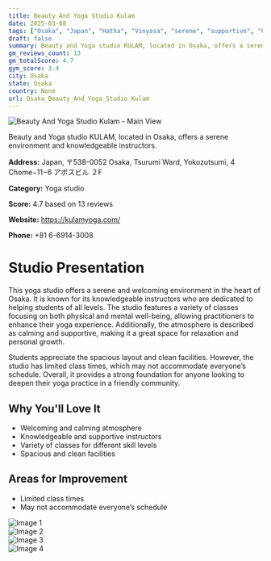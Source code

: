 ```yaml
---
title: Beauty And Yoga Studio Kulam
date: 2025-03-08
tags: ["Osaka", "Japan", "Hatha", "Vinyasa", "serene", "supportive", "Osaka"]  
draft: false
summary: Beauty and Yoga studio KULAM, located in Osaka, offers a serene environment and knowledgeable instructors.
gm_reviews_count: 13
gm_totalScore: 4.7
gym_score: 3.4
city: Osaka
state: Osaka
country: None
url: Osaka_Beauty_And_Yoga_Studio_Kulam
---
```


<div className="aspect-[16/9] relative my-8">
  <img 
    src="https://lh5.googleusercontent.com/p/AF1QipOMVNg9TL1IIYzDwKLfNTPXHIgyj5cy-X2roJgm=w1920-h1080-k-no"
    alt="Beauty And Yoga Studio Kulam - Main View"
    className="object-cover absolute inset-0 w-full h-full rounded-lg"
  />
</div>

Beauty and Yoga studio KULAM, located in Osaka, offers a serene environment and knowledgeable instructors.

**Address:** Japan, 〒538-0052 Osaka, Tsurumi Ward, Yokozutsumi, 4 Chome−11−6 アボスビル ２F

**Category:** Yoga studio

**Score:** 4.7 based on 13 reviews

**Website:** https://kulamyoga.com/

**Phone:** +81 6-6914-3008

# Studio Presentation

This yoga studio offers a serene and welcoming environment in the heart of Osaka. It is known for its knowledgeable instructors who are dedicated to helping students of all levels. The studio features a variety of classes focusing on both physical and mental well-being, allowing practitioners to enhance their yoga experience. Additionally, the atmosphere is described as calming and supportive, making it a great space for relaxation and personal growth.

Students appreciate the spacious layout and clean facilities. However, the studio has limited class times, which may not accommodate everyone’s schedule. Overall, it provides a strong foundation for anyone looking to deepen their yoga practice in a friendly community.

## Why You'll Love It

- Welcoming and calming atmosphere
- Knowledgeable and supportive instructors
- Variety of classes for different skill levels
- Spacious and clean facilities

## Areas for Improvement

- Limited class times
- May not accommodate everyone’s schedule

<div className="grid grid-cols-1 xl:grid-cols-2 gap-4 my-8">
<div className="aspect-[4/3] relative"><img src="https://lh5.googleusercontent.com/p/AF1QipM1C3QewrE8W3fjL0bodxAAAb9eQ4kx13SHBQMp=w1920-h1080-k-no" alt="Image 1" className="object-cover absolute inset-0 w-full h-full rounded-lg" /></div>
<div className="aspect-[4/3] relative"><img src="https://lh5.googleusercontent.com/p/AF1QipN0helvmowvzSSNHo9JjKMbnKk4YuNJdhRkOF6o=w1920-h1080-k-no" alt="Image 2" className="object-cover absolute inset-0 w-full h-full rounded-lg" /></div>
<div className="aspect-[4/3] relative"><img src="https://lh5.googleusercontent.com/p/AF1QipOl2amrFaoWB8WiIzetTCq3Jw-EQto_ElneiCRA=w1920-h1080-k-no" alt="Image 3" className="object-cover absolute inset-0 w-full h-full rounded-lg" /></div>
<div className="aspect-[4/3] relative"><img src="https://lh5.googleusercontent.com/p/AF1QipOYa8RliS1kaImGuBIMwFNgzaK_1PIFWWkmNi_2=w1920-h1080-k-no" alt="Image 4" className="object-cover absolute inset-0 w-full h-full rounded-lg" /></div>
</div>